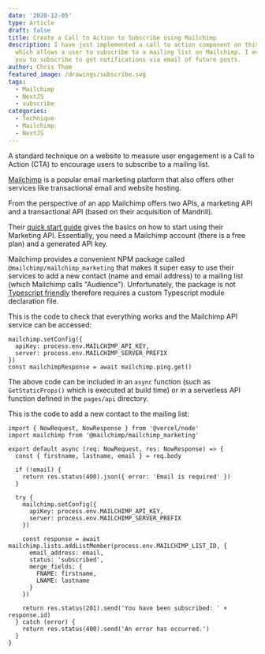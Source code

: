 ```yaml
---
date: '2020-12-05'
type: Article
draft: false
title: Create a Call to Action to Subscribe using Mailchimp
description: I have just implemented a call to action component on this site
  which allows a user to subscribe to a mailing list on Mailchimp. I encourage
  you to subscribe to get notifications via email of future posts.
author: Chris Tham
featured_image: /drawings/subscribe.svg
tags:
  - Mailchimp
  - NextJS
  - subscribe
categories:
  - Technique
  - Mailchimp
  - NextJS
---
```


A standard technique on a website to measure user engagement is a Call to
Action (CTA) to encourage users to subscribe to a mailing list.

[Mailchimp](https://mailchimp.com/) is a popular email marketing platform
that also offers other services like transactional email and website hosting.

From the perspective of an app Mailchimp offers two APIs, a marketing API
and a transactional API (based on their acquisition of Mandrill).

Their [quick start guide](https://mailchimp.com/developer/guides/marketing-api-quick-start/)
gives the basics on how to start using their Marketing API. Essentially,
you need a Mailchimp account (there is a free plan) and a generated API key.

Mailchimp provides a convenient NPM package called
`@mailchimp/mailchimp_marketing` that makes it super easy to use their services
to add a new contact (name and email address) to a mailing list (which
Mailchimp calls "Audience"). Unfortunately, the package is not
[Typescript friendly](https://stackoverflow.com/questions/64685959/mailchimp-mailchimp-marketing-types-d-ts-is-not-a-module-in-nodejs)
therefore requires a custom Typescript module declaration file.

This is the code to check that everything works and the Mailchimp API service
can be accessed:

```tsx
mailchimp.setConfig({
  apiKey: process.env.MAILCHIMP_API_KEY,
  server: process.env.MAILCHIMP_SERVER_PREFIX
})
const mailchimpResponse = await mailchimp.ping.get()
```

The above code can be included in an `async` function (such as
`GetStaticProps()` which is executed at build time) or in a serverless API
function defined in the `pages/api` directory.

This is the code to add a new contact to the mailing list:

```tsx
import { NowRequest, NowResponse } from '@vercel/node'
import mailchimp from '@mailchimp/mailchimp_marketing'

export default async (req: NowRequest, res: NowResponse) => {
  const { firstname, lastname, email } = req.body

  if (!email) {
    return res.status(400).json({ error: 'Email is required' })
  }

  try {
    mailchimp.setConfig({
      apiKey: process.env.MAILCHIMP_API_KEY,
      server: process.env.MAILCHIMP_SERVER_PREFIX
    })

    const response = await mailchimp.lists.addListMember(process.env.MAILCHIMP_LIST_ID, {
      email_address: email,
      status: 'subscribed',
      merge_fields: {
        FNAME: firstname,
        LNAME: lastname
      }
    })

    return res.status(201).send('You have been subscribed: ' + response.id)
  } catch (error) {
    return res.status(400).send('An error has occurred.')
  }
}
```

